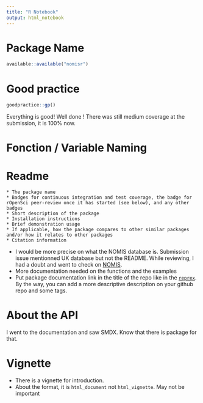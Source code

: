 ```yaml
---
title: "R Notebook"
output: html_notebook
---
```


# Package Name

```r
available::available("nomisr")
```

# Good practice

```r
goodpractice::gp()
```

Everything is good! 
Well done ! There was still medium coverage at the submission, it is 100% now. 

# Fonction / Variable Naming

# Readme

```
* The package name
* Badges for continuous integration and test coverage, the badge for rOpenSci peer-review once it has started (see below), and any other badges
* Short description of the package
* Installation instructions
* Brief demonstration usage
* If applicable, how the package compares to other similar packages and/or how it relates to other packages
* Citation information
```

+ I would be more precise on what the NOMIS database is. Submission issue mentionned UK database but not the README. While reviewing, I had a doubt and went to check on [NOMIS](https://www.nomisweb.co.uk/).
+ More documentation needed on the functions and the examples
+ Put package documentation link in the title of the repo like in the [`reprex`](https://github.com/tidyverse/reprex). By the way, you can add a more descriptive description on your github repo and some tags. 

# About the API

I went to the documentation and saw SMDX. Know that there is package for that. 

# Vignette

+ There is a vignette for introduction. 
+ About the format, it is `html_document` not `html_vignette`. May not be important

